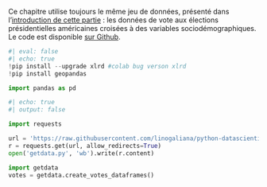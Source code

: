 Ce chapitre utilise toujours le même jeu de données, présenté dans l'[introduction
de cette partie](index.qmd) : les données de vote aux élections présidentielles américaines
croisées à des variables sociodémographiques.
Le code 
est disponible [sur Github](https://github.com/linogaliana/python-datascientist/blob/main/content/modelisation/get_data.py).


```python
#| eval: false
#| echo: true
!pip install --upgrade xlrd #colab bug verson xlrd
!pip install geopandas
```

```python
import pandas as pd
```

```python
#| echo: true
#| output: false

import requests

url = 'https://raw.githubusercontent.com/linogaliana/python-datascientist/main/content/modelisation/get_data.py'
r = requests.get(url, allow_redirects=True)
open('getdata.py', 'wb').write(r.content)

import getdata
votes = getdata.create_votes_dataframes()
```


